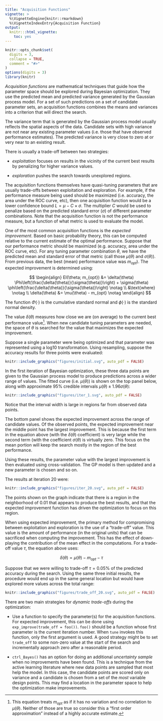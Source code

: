 ```yaml
---
title: "Acquisition Functions"
vignette: >
  %\VignetteEngine{knitr::rmarkdown}
  %\VignetteIndexEntry{Acquisition Function}
output:
  knitr:::html_vignette:
    toc: yes
---
```

  
```r
knitr::opts_chunk$set(
  digits = 3,
  collapse = TRUE,
  comment = "#>"
)
options(digits = 3)
library(knitr)
```

_Acquisition functions_ are mathematical techniques that guide how the parameter space should be explored during Bayesian optimization. They use the predicted mean and predicted variance generated by the Gaussian process model. For a set of such predictions on a set of candidate parameter sets, an acquisition functions combines the means and variances into a criterion that will direct the search. 

The variance term that is generated by the Gaussian process model usually reflects the spatial aspects of the data. Candidate sets with high variance are not near any existing parameter values (i.e. those that have observed performance estimates). The predicted variance is very close to zero at or very near to an existing result. 

There is usually a trade-off between two strategies:

 * _exploitation_ focuses on results in the vicinity of the current best results by penalizing for higher variance values. 

 * _exploration_ pushes the search towards unexplored regions. 

The acquisition functions themselves have quasi-tuning parameters that are usually trade-offs between exploitation and exploration. For example, if the performance measure being used should be maximized (i.e. accuracy, the area under the ROC curve, etc), then one acquisition function would be a lower confidence bound $L = \mu - C \times \sigma$. The multiplier $C$ would be used to penalize based on the predicted standard error ($\sigma$) of different parameter combinations. Note that the acquisition function is not the performance measure, but a function of what metric is used to evaluate the model. 

One of the most common acquisition functions is the _expected improvement_. Based on basic probability theory, this can be computed relative to the current estimate of the optimal performance. Suppose that our performance metric should be maximized (e.g. accuracy, area under the ROC curve, etc). For any tuning parameter combination $\theta$, we have the predicted mean and standard error of that metric (call those $\mu(\theta)$ and $\sigma(\theta)$). From previous data, the best (mean) performance value was $m_{opt}$). The expected improvement is determined using:

$$
\begin{align}
EI(\theta; m_{opt}) &= \delta(\theta) \Phi\left(\frac{\delta(\theta)}{\sigma(\theta)}\right) + \sigma(\theta) \phi\left(\frac{\delta(\theta)}{\sigma(\theta)}\right) \notag \\
&\text{where} \notag \\
 \delta(\theta) &= \mu(\theta) - m_{opt} \notag
\end{align}
$$

The function $\Phi(\cdot)$ is the cumulative standard normal and $\phi(\cdot)$ is the standard normal density. 

The value $\delta(\theta)$ measures how close we are (on average) to the current best performance value^[This equation treats $m_{opt}$ as if it has no variation and no correlation to $\mu(\theta)$. Neither of those are true so consider this a "first order approximation" instead of a highly accurate estimate.]. When new candidate tuning parameters are needed, the space of $\theta$ is searched for the value that maximizes the expected improvement. 

Suppose a single parameter were being optimized and that parameter was represented using a log10 transformation. Using resampling, suppose the accuracy results for three points were evaluated: 

```r
knitr::include_graphics("figures/initial.svg", auto_pdf = FALSE)
```

In the first iteration of Bayesian optimization, these three data points are given to the Gaussian process model to produce predictions across a wider range of values. The fitted curve (i.e. $\mu(\theta)$) is shown on the top panel below, along with approximate 95% credible intervals  $\mu(\theta) \pm 1.96 \sigma(\theta)$: 

```r
knitr::include_graphics("figures/iter_1.svg", auto_pdf = FALSE)
```

Notice that the interval width is large in regions far from observed data points. 

The bottom panel shows the expected improvement across the range of candidate values. Of the observed points, the expected improvement near the middle point has the largest improvement. This is because the first term in the equation above (with the $\delta(\theta)$ coefficient) is very large while the second term (with the coefficient $\sigma(\theta)$ is virtually zero. This focus on the mean portion will keep the search mostly in the region of the best performance. 

Using these results, the parameter value with the largest improvement is then evaluated using cross-validation. The GP model is then updated and a new parameter is chosen and so on. 

The results at iteration 20 were:

```r
knitr::include_graphics("figures/iter_20.svg", auto_pdf = FALSE)
```

The points shown on the graph indicate that there is a region in the neighborhood of 0.01 that appears to produce the best results, and that the expected improvement function has driven the optimization to focus on this region. 

When using expected improvement, the primary method for compromising between exploitation and exploration is the use of a "trade-off" value. This value is the amount of performance (in the original units) that can be sacrificed when computing the improvement. This has the effect of down-playing the contribution of the mean effect in the computations. For a trade-off value $\tau$, the equation above uses:

$$
\delta(\theta) = \mu(\theta) - m_{opt} - \tau
$$

Suppose that we were willing to trade-off $\tau = 0.05$% of the predicted accuracy during the search. Using the same three initial results, the procedure would end up in the same general location but would have explored more values across the total range:

```r
knitr::include_graphics("figures/trade_off_20.svg", auto_pdf = FALSE)
```

There are two main strategies for _dynamic trade-offs_ during the optimization: 

 * Use a function to specify the parameter(s) for the acquisition functions. For expected improvement, this can be done using `exp_improve(trade_off = foo())`. `foo()` should be a function whose first parameter is the current iteration number. When `tune` invokes this function, only the first argument is used. A good strategy might be to set `trade_off` to some non-zero value at the start of the search and incrementally approach zero after a reasonable period. 

 * `ctrl_Bayes()` has an option for doing an additional _uncertainty sample_ when no improvements have been found. This is a technique from the active learning literature where new data points are sampled that most help the model. In this case, the candidate points are scored only on variance and a candidate is chosen from a set of the _most_ variable design points. This may find a location in the parameter space to help the optimization make improvements. 
 
